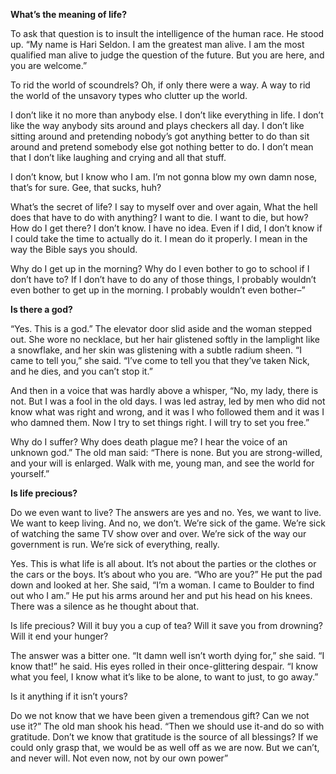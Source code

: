 ﻿**What’s the meaning of life?**

To ask that question is to insult the intelligence of the human race.
He stood up. "My name is Hari Seldon. I am the greatest man alive. I am the most
qualified man alive to judge the question of the future. But you are here, and you are
welcome."

To rid the world of scoundrels? Oh, if only there were a way. A way to rid the world of the unsavory types who clutter up the world.

I don't like it no more than anybody else. I don't like everything in life. I don't like the way anybody sits around and plays checkers all day. I don't like sitting around and pretending nobody's got anything better to do than sit around and pretend somebody else got nothing better to do. I don't mean that I don't like laughing and crying and all that stuff. 

I don't know, but I know who I am. I'm not gonna blow my own damn nose, that's for sure. Gee, that sucks, huh?

What's the secret of life? I say to myself over and over again, What the hell does that have to do with anything? I want to die. I want to die, but how? How do I get there? I don't know. I have no idea. Even if I did, I don't know if I could take the time to actually do it. I mean do it properly. I mean in the way the Bible says you should.

Why do I get up in the morning? Why do I even bother to go to school if I don't have to? If I don't have to do any of those things, I probably wouldn't even bother to get up in the morning. I probably wouldn't even bother--"


**Is there a god?**

“Yes. This is a god."
The elevator door slid aside and the woman stepped out. She wore no necklace, but her hair glistened softly in the lamplight like a snowflake, and her skin was glistening with a subtle radium sheen. "I came to tell you," she said. "I've come to tell you that they've taken Nick, and he dies, and you can't stop it." 

And then in a voice that was hardly above a whisper, "No, my lady, there is not. But I was a fool in the old days. I was led astray, led by men who did not know what was right and wrong, and it was I who followed them and it was I who damned them. Now I try to set things right. I will try to set you free."

Why do I suffer? Why does death plague me? I hear the voice of an unknown god."
The old man said: "There is none. But you are strong-willed, and your will is enlarged. Walk with me, young man, and see the world for yourself.”


**Is life precious?**

Do we even want to live? The answers are yes and no. Yes, we want to live. We want to keep living. And no, we don't. We're sick of the game. We're sick of watching the same TV show over and over. We're sick of the way our government is run. We're sick of everything, really.

Yes. This is what life is all about.
 It's not about the parties or the clothes or the cars or the boys. It's about who you are.
“Who are you?”
 He put the pad down and looked at her.
 She said, "I'm a woman. I came to Boulder to find out who I am."
 He put his arms around her and put his head on his knees.
 There was a  silence as he thought about that.

Is life precious?
Will it buy you a cup of tea? Will it save you from drowning? Will it end your hunger? 

 The answer was a bitter one.
 "It damn well isn't worth dying for," she said.
 "I know that!" he said. His eyes rolled in their once-glittering despair. "I know what you feel, I know what it's like to be alone, to want to just, to go away." 

Is it anything if it isn't yours?

Do we not know that we have been given a tremendous gift? Can we not use it?"
The old man shook his head. 
"Then we should use it-and do so with gratitude. Don't we know that gratitude is the source of all blessings? If we could only grasp that, we would be as well off as we are now. But we can't, and never will. Not even now, not by our own power"
